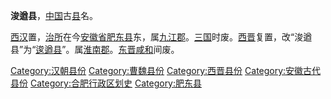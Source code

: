 '''浚遒县'''，[[中国|中国]]古[[县|县]]名。

[[西汉|西汉]]置，[[治所|治所]]在今[[安徽省|安徽省]][[肥东县|肥东县]]东，属[[九江郡|九江郡]]。[[三国|三国]]时废。[[西晋|西晋]]复置，改“浚遒县”为“[[逡遒县|逡遒县]]”。属[[淮南郡|淮南郡]]。[[东晋|东晋]][[咸和_(东晋)|咸和]]间废。

{{安徽行政区划小作品}}
{{DEFAULTSORT:J}}
[[Category:汉朝县份|Category:汉朝县份]]
[[Category:曹魏县份|Category:曹魏县份]]
[[Category:西晋县份|Category:西晋县份]]
[[Category:安徽古代县份|Category:安徽古代县份]]
[[Category:合肥行政区划史|Category:合肥行政区划史]]
[[Category:肥东县|Category:肥东县]]